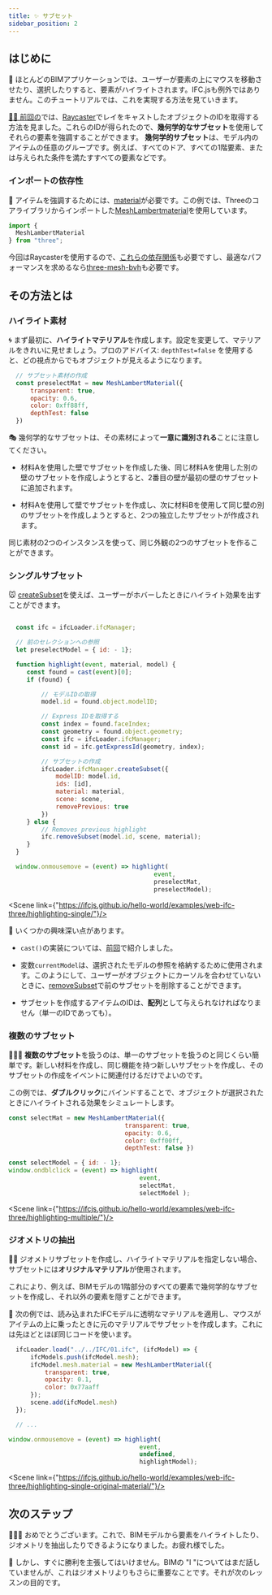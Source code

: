 ```yaml
---
title: ✨ サブセット
sidebar_position: 2
---
```



## はじめに

  🎩
ほとんどのBIMアプリケーションでは、ユーザーが要素の上にマウスを移動させたり、選択したりすると、要素がハイライトされます。IFC.jsも例外ではありません。このチュートリアルでは、これを実現する方法を見ていきます。

<a href="https://ifcjs.github.io/info/docs/Guide/web-ifc-three/Tutorials/Picking/" target="_self">
    👩‍🏫
前回の</a>では、<a href="https://threejs.org/docs/#api/en/core/Raycaster">Raycaster</a>でレイをキャストしたオブジェクトのIDを取得する方法を見ました。これらのIDが得られたので、<b>幾何学的なサブセット</b>を使用してそれらの要素を強調することができます。

<IfcCard icon="🧱" title="幾何学的なサブセット？">
<b>幾何学的サブセット</b>は、モデル内のアイテムの任意のグループです。例えば、すべてのドア、すべての1階要素、または与えられた条件を満たすすべての要素などです。
</IfcCard>

### インポートの依存性

  🏀
アイテムを強調するためには、[material](https://threejs.org/docs/#api/en/materials/Material)が必要です。この例では、Threeのコアライブラリからインポートした[MeshLambertmaterial](https://threejs.org/docs/#api/en/materials/MeshLambertMaterial)を使用しています。

```js
import {
  MeshLambertMaterial
} from "three";
```

今回はRaycasterを使用するので、<a href="https://ifcjs.github.io/info/docs/Guide/web-ifc-three/Tutorials/Picking/#import-threejs-dependencies" target="_self">これらの依存関係</a>も必要ですし、最適なパフォーマンスを求めるなら<a href="https://ifcjs.github.io/info/docs/Guide/web-ifc-three/Tutorials/Picking/#import-three-mesh-bvh-optional" target="_self">three-mesh-bvh</a>も必要です。

## その方法とは

### ハイライト素材

  🌀
まず最初に、**ハイライトマテリアル**を作成します。設定を変更して、マテリアルをきれいに見せましょう。プロのアドバイス: `depthTest=false` を使用すると、どの視点からでもオブジェクトが見えるようになります。

```js
  // サブセット素材の作成
  const preselectMat = new MeshLambertMaterial({
      transparent: true,
      opacity: 0.6,
      color: 0xff88ff,
      depthTest: false
  })
```
  🎭
幾何学的なサブセットは、その素材によって**一意に識別される**ことに注意してください。

- 材料Aを使用した壁でサブセットを作成した後、同じ材料Aを使用した別の壁のサブセットを作成しようとすると、2番目の壁が最初の壁のサブセットに追加されます。

- 材料Aを使用して壁でサブセットを作成し、次に材料Bを使用して同じ壁の別のサブセットを作成しようとすると、2つの独立したサブセットが作成されます。

<IfcAlert>
同じ素材の2つのインスタンスを使って、同じ外観の2つのサブセットを作ることができます。
</IfcAlert>

### シングルサブセット

 <p> 🐭
<a href="https://ifcjs.github.io/info/docs/Guide/web-ifc-three/api#createsubset" target="_self">createSubset</a>を使えば、ユーザーがホバーしたときにハイライト効果を出すことができます。</p>

```js

  const ifc = ifcLoader.ifcManager;

  // 前のセレクションへの参照
  let preselectModel = { id: - 1};

  function highlight(event, material, model) {
     const found = cast(event)[0];
     if (found) {

         // モデルIDの取得
         model.id = found.object.modelID;

         // Express IDを取得する
         const index = found.faceIndex;
         const geometry = found.object.geometry;
         const ifc = ifcLoader.ifcManager;
         const id = ifc.getExpressId(geometry, index);

         // サブセットの作成
         ifcLoader.ifcManager.createSubset({
             modelID: model.id,
             ids: [id],
             material: material,
             scene: scene,
             removePrevious: true
         })
     } else {
         // Removes previous highlight
         ifc.removeSubset(model.id, scene, material);
     }
  }

  window.onmousemove = (event) => highlight(
                                        event,
                                        preselectMat,
                                        preselectModel);
```

<Scene link={"https://ifcjs.github.io/hello-world/examples/web-ifc-three/highlighting-single/"}/>

  👀
いくつかの興味深い点があります。

- `cast()`の実装については、<a href="https://ifcjs.github.io/info/docs/Guide/web-ifc-three/Tutorials/Picking/#how-to-do-it" target="_self">前回</a>で紹介しました。

- 変数`currentModel`は、選択されたモデルの参照を格納するために使用されます。このようにして、ユーザーがオブジェクトにカーソルを合わせていないときに、<a href="https://ifcjs.github.io/info/docs/Guide/web-ifc-three/api#removesubset" target="_self">removeSubset</a>で前のサブセットを削除することができます。

- サブセットを作成するアイテムのIDは、**配列**として与えられなければなりません（単一のIDであっても）。

### 複数のサブセット

  💅💅💅
  **複数のサブセット**を扱うのは、単一のサブセットを扱うのと同じくらい簡単です。新しい材料を作成し、同じ機能を持つ新しいサブセットを作成し、そのサブセットの作成をイベントに関連付けるだけでよいのです。

この例では、**ダブルクリック**にバインドすることで、オブジェクトが選択されたときにハイライトされる効果をシミュレートします。

```js
const selectMat = new MeshLambertMaterial({
                                transparent: true,
                                opacity: 0.6,
                                color: 0xff00ff,
                                depthTest: false })

const selectModel = { id: - 1};
window.ondblclick = (event) => highlight(
                                    event,
                                    selectMat,
                                    selectModel );
```

<Scene link={"https://ifcjs.github.io/hello-world/examples/web-ifc-three/highlighting-multiple/"}/>

### ジオメトリの抽出

  👩‍🏫
ジオメトリサブセットを作成し、ハイライトマテリアルを指定しない場合、サブセットには**オリジナルマテリアル**が使用されます。

<IfcAlert>
    これにより、例えば、BIMモデルの1階部分のすべての要素で幾何学的なサブセットを作成し、それ以外の要素を隠すことができます。
</IfcAlert>

  🌚
次の例では、読み込まれたIFCモデルに透明なマテリアルを適用し、マウスがアイテムの上に乗ったときに元のマテリアルでサブセットを作成します。これには先ほどとほぼ同じコードを使います。

```js {3,4,5,6,7,13,14,15,16}
  ifcLoader.load("../../IFC/01.ifc", (ifcModel) => {
      ifcModels.push(ifcModel.mesh);
      ifcModel.mesh.material = new MeshLambertMaterial({
          transparent: true,
          opacity: 0.1,
          color: 0x77aaff
      });
      scene.add(ifcModel.mesh)
  });

  // ...

window.onmousemove = (event) => highlight(
                                    event,
                                    undefined,
                                    highlightModel);
```

<Scene link={"https://ifcjs.github.io/hello-world/examples/web-ifc-three/highlighting-single-original-material/"}/>

## 次のステップ

🎉🎉🎉
おめでとうございます。これで、BIMモデルから要素をハイライトしたり、ジオメトリを抽出したりできるようになりました。お疲れ様でした。

  📃
しかし、すぐに勝利を主張してはいけません。BIMの "I "についてはまだ話していませんが、これはジオメトリよりもさらに重要なことです。それが次のレッスンの目的です。